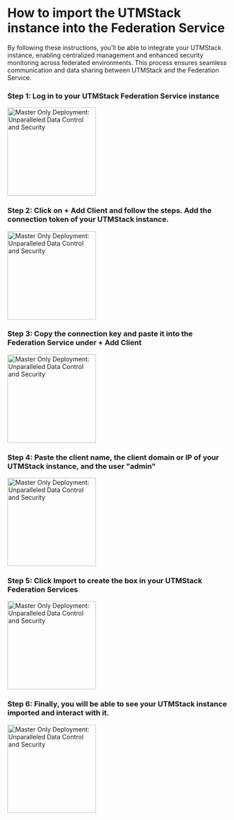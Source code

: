 # How to import the UTMStack instance into the Federation Service


By following these instructions, you’ll be able to integrate your UTMStack instance, enabling centralized management and enhanced security monitoring across federated environments. This process ensures seamless communication and data sharing between UTMStack and the Federation Service.

### Step 1: Log in to your UTMStack Federation Service instance
<img
  height="200"
  noZoom
  className="block rounded-xl"
  src="/assets/images/import federation server/step1.png"
  alt="Master Only Deployment: Unparalleled Data Control and Security"
/>

### Step 2: Click on + Add Client and follow the steps. Add the connection token of your UTMStack instance.
<img
  height="200"
  noZoom
  className="block rounded-xl"
  src="/assets/images/import federation server/step2.png"
  alt="Master Only Deployment: Unparalleled Data Control and Security"
/>

### Step 3: Copy the connection key and paste it into the Federation Service under + Add Client
<img
  height="200"
  noZoom
  className="block rounded-xl"
  src="/assets/images/import federation server/step3.png"
  alt="Master Only Deployment: Unparalleled Data Control and Security"
/>

### Step 4: Paste the client name, the client domain or IP of your UTMStack instance, and the user "admin"
<img
  height="200"
  noZoom
  className="block rounded-xl"
  src="/assets/images/import federation server/step4.png"
  alt="Master Only Deployment: Unparalleled Data Control and Security"
/>

### Step 5: Click Import to create the box in your UTMStack Federation Services
<img
  height="200"
  noZoom
  className="block rounded-xl"
  src="/assets/images/import federation server/step5.png"
  alt="Master Only Deployment: Unparalleled Data Control and Security"
/>
### Step 6: Finally, you will be able to see your UTMStack instance imported and interact with it.
<img
  height="200"
  noZoom
  className="block rounded-xl"
  src="/assets/images/import federation server/step6.png"
  alt="Master Only Deployment: Unparalleled Data Control and Security"
/>


